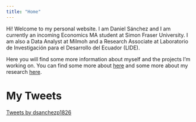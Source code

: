 ```yaml
---
title: "Home"
---
```


Hi! Welcome to my personal website. I am Daniel Sánchez and I am currently an incoming Economics MA student at Simon Fraser University. I am also a Data Analyst at Milmoh and a Research Associate at Laboratorio de Investigación para el Desarrollo del Ecuador (LIDE). 

Here you will find some more information about myself and the projects I'm working on. You can find some more about [here](about.qmd) and some more about my research [here](research.qmd).

# My Tweets

<a class="twitter-timeline" data-theme="dark" href="https://twitter.com/dsanchezp1826?ref_src=twsrc%5Etfw">Tweets by dsanchezp1826</a> <script async src="https://platform.twitter.com/widgets.js" charset="utf-8"></script>